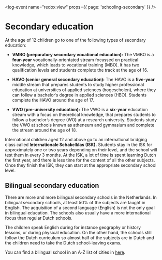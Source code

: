 <log-event name="redox:view" props={{ page: 'schooling-secondary' }} />

# Secondary education

At the age of 12 children go to one of the following types of secondary education:


- **VMBO (preparatory secondary vocational education):** The VMBO is a **four-year** vocationally-orientated stream focussed on practical knowledge, which leads to vocational training (MBO). It has two qualification levels and students complete the track at the age of 16.

- **HAVO (senior general secondary education):** The HAVO is a **five-year** middle stream that prepares students to study higher professional education at universities of applied sciences (hogescholen), where they can follow a bachelor’s degree in applied sciences (HBO). Students complete the HAVO around the age of 17.

- **VWO (pre-university education):** The VWO is a **six-year** education stream with a focus on theoretical knowledge, that prepares students to follow a bachelor’s degree (WO) at a research university. Students study the VWO at schools known as atheneum and gymnasium and complete the stream around the age of 18.

International children aged 12 and above go to an international bridging class called **Internationale Schakelklas (ISK).** Students stay in the ISK for approximately one or two years depending on their level, and the school will test them in every 3 months. At the ISK, a lot of time is spent learning Dutch the first year, and there is less time for the content of all the other subjects. Once they finish the ISK, they can start at the appropriate secondary school level.

## Bilingual secondary education

There are more and more bilingual secondary schools in the Netherlands. In bilingual secondary schools, at least 50% of the subjects are taught in English. The acquisition of a second language (English) is not the only goal in bilingual education. The schools also usually have a more international focus than regular Dutch schools.

The children speak English during for instance geography or history lessons, or during physical education. On the other hand, the schools still follow the Dutch curriculum so almost half of the subjects are in Dutch and the children need to take the Dutch school-leaving exams. 

You can find a bilingual school in an A-Z list of cities  in [here](https://www.nuffic.nl/onderwerpen/tweetalig-onderwijs/alle-tto-scholen-in-nederland). 
